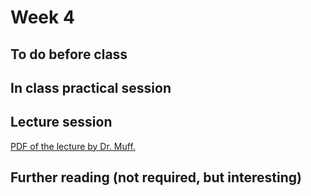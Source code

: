 # Week 4 {-}

## To do before class {-}



## In class practical session {-}




## Lecture session {-}


[PDF of the lecture by Dr. Muff.](https://github.com/opetchey/BIO144/raw/master/lectures/week5/Bio144_2017_week4.pdf)



## Further reading (not required, but interesting) {-}
